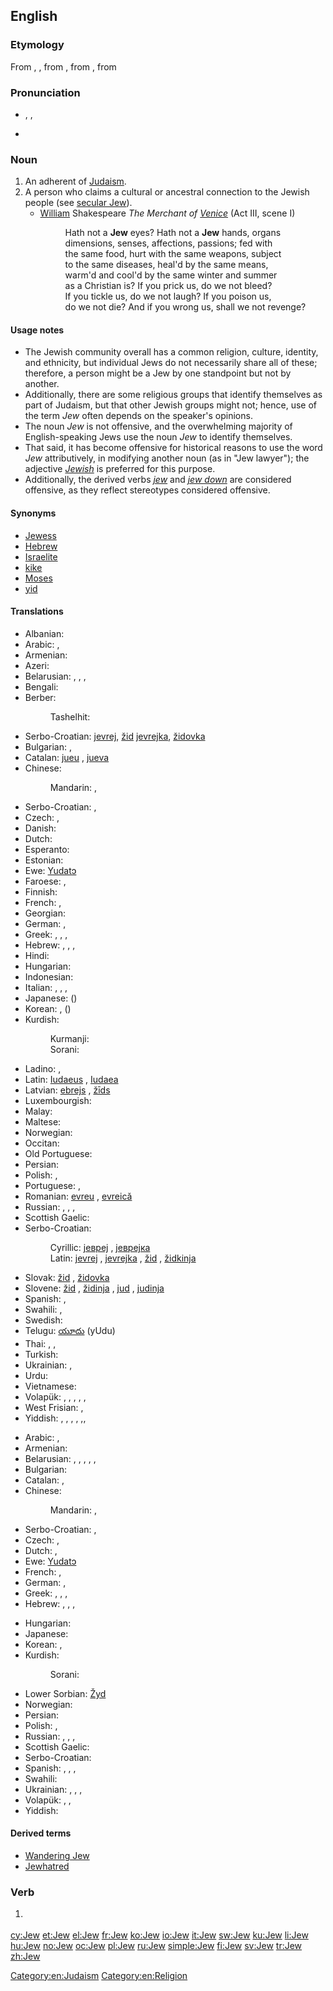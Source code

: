 {{also|jew}}
==English==

{{wikipedia|Jew}}

===Etymology===
From {{etyl|fro}} {{term|juiu|lang=fro}}, {{term|gyu|lang=fro}}, from {{etyl|la|en}} {{term|Iudaeus|Iūdaeus|lang=la}}, from {{etyl|grc}} {{term|Ἰουδαῖος|sc=polytonic|tr=Ioudaios}}, from {{etyl|he}} {{term|יהודי||lang=he|tr=Yehudi}}

===Pronunciation===
* {{enPR|jo͞o}}, {{IPA|/dʒuː/}}, {{X-SAMPA|/dZu:/}}
* {{rhymes|uː}}

===Noun===
{{en-noun}}

# An adherent of [[Judaism]].
# A person who claims a cultural or ancestral connection to the Jewish people (see [[secular Jew]]).
#* [[William]] Shakespeare ''The Merchant of [[Venice]]'' (Act III, scene I)
#*: Hath not a '''Jew''' eyes? Hath not a '''Jew''' hands, organs
#*: dimensions, senses, affections, passions; fed with
#*: the same food, hurt with the same weapons, subject
#*: to the same diseases, heal'd by the same means,
#*: warm'd and cool'd by the same winter and summer
#*: as a Christian is? If you prick us, do we not bleed?
#*: If you tickle us, do we not laugh? If you poison us,
#*: do we not die? And if you wrong us, shall we not revenge?

====Usage notes====
* The Jewish community overall has a common religion, culture, identity, and ethnicity, but individual Jews do not necessarily share all of these; therefore, a person might be a Jew by one standpoint but not by another.
* Additionally, there are some religious groups that identify themselves as part of Judaism, but that other Jewish groups might not; hence, use of the term ''Jew'' often depends on the speaker's opinions.
* The noun ''Jew'' is not offensive, and the overwhelming majority of English-speaking Jews use the noun ''Jew'' to identify themselves.
* That said, it has become offensive for historical reasons to use the word ''Jew'' attributively, in modifying another noun (as in "Jew lawyer"); the adjective ''[[Jewish]]'' is preferred for this purpose.
* Additionally, the derived verbs ''[[jew]]'' and ''[[jew down]]'' are considered offensive, as they reflect stereotypes considered offensive.

====Synonyms====
* [[Jewess]] {{qualifier|female|archaic}}
* [[Hebrew]] {{qualifier|dated}}
* [[Israelite]] {{qualifier|dated}}
* [[kike]] {{qualifier|derogatory}}
* [[Moses]] {{qualifier|dated|derogatory}}
* [[yid]] {{qualifier|derogatory}}

====Translations====
{{rfc-tsort|duplicate language: Serbo-Croatian}}
{{trans-top|person of the Jewish faith}}
* Albanian: {{t+|sq|çifut|m|xs=Albanian}}
* Arabic: {{t-|ar|يهودي|m|tr=yahuudiy}}, {{t-|ar|يهودية|f|tr=yahudíyya}}
* Armenian: {{t-|hy|հրեա|tr=hrea}}
* Azeri: {{t-|az|yəhudi|xs=Azeri}}
* Belarusian: {{t-|be|яўрэй|m|tr=jaŭréj|xs=Belarusian}}, {{t-|be|яўрэйка|f|tr=jaŭréjka|xs=Belarusian}}, {{qualifier|now obsolete}} {{t-|be|габрэй|m|tr=habréj|xs=Belarusian}}, {{t-|be|габрэйка|f|tr=habréjka|xs=Belarusian}}
* Bengali: {{t-|bn|ইহুদি|tr=ihudi|sc=Beng|xs=Bengali}}
* Berber:
*: Tashelhit: {{tø|shi|uday|m}}
* Serbo-Croatian: [[jevrej#Serbo-Croatian|jevrej]], [[žid#Serbo-Croatian|žid]] {{m}} [[jevrejka#Serbo-Croatian|jevrejka]], [[židovka#Serbo-Croatian|židovka]] {{f}}
* Bulgarian: {{t+|bg|евреин|m|tr=evréin}}, {{t-|bg|еврейка|f|tr=evréjka}}
* Catalan: [[jueu]] {{m}}, [[jueva]] {{f}}
* Chinese:
*: Mandarin: {{t|cmn|猶太人|sc=Hani}}, {{t|cmn|犹太人|tr=Yóutàirén|sc=Hani}}
* Serbo-Croatian: {{t|sh|Židov|m}}, {{t|sh|Židovka|f}}
* Czech: {{t-|cs|Žid|m}}, {{t+|cs|Židovka|f}}
* Danish: {{t-|da|jøde|c}}
* Dutch: {{t+|nl|jood|m|f}}
* Esperanto: {{t-|eo|judo}}
* Estonian: {{t-|et|juut}}
* Ewe: [[Yudatɔ]]
* Faroese: {{t-|fo|jødi|m}}, {{t-|fo|gýðingur|m}}
* Finnish: {{t+|fi|juutalainen}}
* French: {{t+|fr|Juif|m}}, {{t+|fr|Juive|f}}
* Georgian: {{t-|ka|ებრაელი|tr=ebrauli|sc=Geor|xs=Georgian}}
* German: {{t+|de|Jude|m}}, {{t+|de|Jüdin|f}}
* Greek: {{t+|el|Εβραίος|m|tr=Evraíos|sc=Grek}}, {{t+|el|Εβραία|f|tr=Evraía|sc=Grek}}, {{t+|el|Ισραηλίτης|m|tr=Israilítis|sc=Grek}}, {{t+|el|Ισραηλίτισσα|f|tr=Israilítissa|sc=Grek}}
* Hebrew: {{t+|he|יהודי|m|tr=Yehudí}}, {{t-|he|יהודיה|f|tr=Yehudiyá}}, {{t+|he|יהודים|m|p|tr=Yehudím}}, {{t-|he|יהודיות|f|p|tr=Yehudiyót}}
* Hindi: {{t-|hi|यहूदी|tr=yahūdī|xs=Hindi}}
* Hungarian: {{t+|hu|zsidó}}
* Indonesian: {{t-|id|Yahudi|xs=Indonesian}}
* Italian: {{t-|it|giudeo|m}}, {{t-|it|giudea|f}}, {{t+|it|ebreo|m}}, {{t+|it|ebrea|f}}
* Japanese: {{t-|ja|ユダヤ人|tr=Yudaya-jin}} ({{t-|ja|猶太人}})
* Korean: {{t-|ko|유대인|tr=Yudaein|sc=Hang}}, {{t+|ko|유태인|tr=Yutaein|sc=Hang}} ({{t+|ko|猶太人|sc=Hani}})
* Kurdish:
*: Kurmanji: {{t+|ku|cihû}}
*: Sorani: {{ku-Arab|[[جوله‌که]]}}
{{trans-mid}}
* Ladino: {{tø|lad|djudío}}, {{tø|lad|djudía}}
* Latin: [[Iudaeus]] {{m}}, [[Iudaea]] {{f}}
* Latvian: [[ebrejs]] {{m}}, [[žīds]] {{m}}
* Luxembourgish: {{t-|lb|Judd|m}}
* Malay: {{t+|ms|Yahudi|xs=Malay}}
* Maltese: {{t-|mt|ludi|xs=Maltese}}
* Norwegian: {{t+|no|jøde|m}}
* Occitan: {{t+|oc|josieu}}
* Old Portuguese: {{tø|roa-ptg|judeu}}
* Persian: {{t+|fa|یهودی|tr=yahudi}}
* Polish: {{t+|pl|żyd|m}}, {{t-|pl|żydówka|f}}
* Portuguese: {{t+|pt|judeu|m}}, {{t+|pt|judia|f}}
* Romanian: [[evreu]] {{m}}, [[evreică]] {{f}}
* Russian: {{t+|ru|иудей|m|tr=iudéj}}, {{t+|ru|иудейка|f|tr=iudéjka}}, {{t+|ru|еврей|m|tr=jevréj}}, {{t+|ru|еврейка|f|tr=jevréjka}}
* Scottish Gaelic: {{t-|gd|Iùdhach|m|xs=Scottish Gaelic}}
* Serbo-Croatian:
*: Cyrillic: [[јевреј#Serbo-Croatian|јевреј]] {{m}}, [[јеврејка#Serbo-Croatian|јеврејка]] {{f}}
*: Latin: [[jevrej#Serbo-Croatian|jevrej]] {{m}}, [[jevrejka#Serbo-Croatian|jevrejka]] {{f}}, [[žid]] {{m}}, [[židkinja]] {{f}}
* Slovak: [[žid]] {{m}}, [[židovka]] {{f}}
* Slovene: [[žid]] {{m}}, [[židinja]] {{f}}, [[jud]] {{m}}, [[judinja]] {{f}}
* Spanish: {{t+|es|judío|m}}, {{t-|es|judía|f}}
* Swahili: {{t+|sw|wayahudi|xs=Swahili}}, {{t+|sw|Myahudi}}
* Swedish: {{t+|sv|jude|c}}
* Telugu: [[యూదు]] (yUdu)
* Thai: {{t-|th|ยิว|tr=yiw}}, {{t-|th|คนยิว|tr=kon yiw}}, {{t-|th|ชาวยิว|tr=chaao yiw}}
* Turkish: {{t+|tr|Yahudi}}
* Ukrainian: {{t-|uk|іудей|m|tr=iudéj|xs=Ukrainian}}, {{t-|uk|іудейка|f|tr=iudéjka|xs=Ukrainian}}
* Urdu: {{t+|ur|یہودی|tr=yahūdī|xs=Urdu}}
* Vietnamese: {{t-|vi|Do thái|alt=người Do thái|xs=Vietnamese}}
* Volapük: {{qualifier|♂♀}} {{t+|vo|yudan}}, {{qualifier|♂}} {{t-|vo|hiyudan}}, {{qualifier|♀}} {{t-|vo|jiyudan}}, {{qualifier|♂♀}} {{t-|vo|liberayudan}}, {{qualifier|♂}} {{t-|vo|liberahiyudan}}, {{qualifier|♀}} {{t-|vo|liberajiyudan}}
* West Frisian: {{t-|fy|joad|m}}, {{t-|fy|joadinne|f}}
* Yiddish: {{t-|yi|ייִד|m|tr=Yid|sc=Hebr|xs=Yiddish}}, {{qualifier|diminutive, endearing}}, {{t-|yi|ייִדל|n|tr=Yidl|sc=Hebr|xs=Yiddish}}, {{qualifier|diminutive, endearing}}, {{t-|yi|ייִדעלע|n|tr=Yidele|sc=Hebr|xs=Yiddish}},{{t-|yi|ייִדאישקע|f|tr=Yidishke|sc=Hebr|xs=Yiddish}},
{{trans-bottom}}

{{rfc-tsort|duplicate language: Serbo-Croatian}}
{{trans-top|a person with a Jewish cultural or ancestral connection}}
* Arabic: {{t-|ar|يهودي|m|tr=yahuudiy}}, {{t-|ar|يهودية|f|tr=yahudíyya}}
* Armenian: {{t-|hy|հրեա|tr=hrea}}
* Belarusian: {{t-|be|яўрэй|m|tr=jaŭréj|xs=Belarusian}}, {{t-|be|яўрэйка|f|tr=jaŭréjka|xs=Belarusian}}, {{t-|be|габрэй|m|tr=habréj|xs=Belarusian}}, {{t-|be|габрэйка|f|tr=habréjka|xs=Belarusian}}, {{qualifier|now abusive}} {{t-|be|жыд|m|tr=žyd|xs=Belarusian}}, {{t-|be|жыдоўка|f|tr=žydóŭka|xs=Belarusian}}
* Bulgarian: {{t+|bg|евреин|m|tr=evrein}}
* Catalan: {{t+|ca|jueu|m}}, {{t-|ca|jueva|f}}
* Chinese:
*: Mandarin: {{t|cmn|猶太人|sc=Hani}}, {{t|cmn|犹太人|tr=Yóutàirén|sc=Hani}}
* Serbo-Croatian: {{t|sh|Židov|m}}, {{t|sh|Židovka|f}}
* Czech: {{t-|cs|Žid|m}}, {{t+|cs|Židovka|f}}
* Dutch: {{t+|nl|Jood|m}}, {{t-|nl|Jodin|f}}
* Ewe: [[Yudatɔ]]
* French: {{t+|fr|Juif|m}}, {{t+|fr|Juive}}
* German: {{t+|de|Jude|m}}, {{t+|de|Jüdin|f}}
* Greek: {{t+|el|Εβραίος|m|tr=Evraíos|sc=Grek}}, {{t+|el|Εβραία|f|tr=Evraía|sc=Grek}}, {{t+|el|Ισραηλίτης|m|tr=Israilítis|sc=Grek}}, {{t+|el|Ισραηλίτισσα|f|tr=Israilítissa|sc=Grek}}
* Hebrew: {{t+|he|יהודי|m|tr=Yehudí}}, {{t-|he|יהודיה|f|tr=Yehudiyá}}, {{t+|he|יהודים|m|p|tr=Yehudím}}, {{t-|he|יהודיות|f|p|tr=Yehudiyót}}
{{trans-mid}}
* Hungarian: {{t+|hu|zsidó}}
* Japanese: {{t-|ja|ユダヤ人|tr=Yudaya-jin}}
* Korean: {{t-|ko|유대인|tr=Yudaein|sc=Hang}}, {{t+|ko|유태인|tr=Yutaein|sc=Hang}}
* Kurdish:
*: Sorani: {{ku-Arab|[[جوله‌که‌]]}}
* Lower Sorbian: [[Žyd]] {{m}}
* Norwegian: {{t+|no|jøde|m}}
* Persian: {{t+|fa|یهودی|tr=yahudi|sc=fa-Arab}}
* Polish: {{t+|pl|Żyd|m}}, {{t+|pl|Żydówka|f}}
* Russian: {{t+|ru|еврей|m|tr=jevréj}}, {{t+|ru|еврейка|f|tr=jevréjka}}, {{qualifier|now abusive}} {{t+|ru|жид|m|tr=žid}}, {{t+|ru|жидовка|f|tr=židóvka}}
* Scottish Gaelic: {{t-|gd|Iùdhach|m|xs=Scottish Gaelic}}
* Serbo-Croatian: {{t|sh|Јеврејин|m|tr=Jevrejin|sc=Cyrl}}
* Spanish: {{t+|es|judío|m}}, {{t-|es|judía}}, {{t-|es|judíos|m|p}}, {{t-|es|judías|f|p}}
* Swahili: {{t+|sw|wayahudi|xs=Swahili}}
* Ukrainian: {{t-|uk|єврей|m|tr=jevréj|xs=Ukrainian}}, {{t-|uk|єврейка|f|tr=jevréjka|xs=Ukrainian}}, {{t-|uk|жид|m|tr=žyd|xs=Ukrainian}}, {{t-|uk|жидовка|f|tr=žydóvka|xs=Ukrainian}}
* Volapük: {{qualifier|male or female}} {{t+|vo|yudan}}, {{qualifier|male}} {{t-|vo|hiyudan}}, {{qualifier|female}} {{t-|vo|jiyudan}}
* Yiddish: {{t-|yi|ייִד|m|tr=Yid|sc=Hebr}}
{{trans-bottom}}

====Derived terms====
* [[Wandering Jew]]
* [[Jewhatred]]

===Verb===
{{en-verb}}

# {{offensive}} {{alternative capitalization of|jew}}

[[Category:en:Judaism]]
[[Category:en:Religion]]

[[cy:Jew]]
[[et:Jew]]
[[el:Jew]]
[[fr:Jew]]
[[ko:Jew]]
[[io:Jew]]
[[it:Jew]]
[[sw:Jew]]
[[ku:Jew]]
[[li:Jew]]
[[hu:Jew]]
[[no:Jew]]
[[oc:Jew]]
[[pl:Jew]]
[[ru:Jew]]
[[simple:Jew]]
[[fi:Jew]]
[[sv:Jew]]
[[tr:Jew]]
[[zh:Jew]]